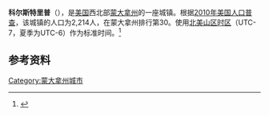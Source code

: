 {{Infobox City 
|chinese_name = 科尔斯特里普
|official_name = Colstrip
|image_flag = 
|image_seal = 
|image_skyline = 
|image_map = Rosebud County Montana Incorporated and  Unincorporated areas Colstrip Highlighted.svg
|map_caption =
|subdivision_type = [[國家|國家]]
|subdivision_name = {{USA}}
|leader_title = 
|leader_name = 
|subdivision_type1 = [[美國行政區劃|州]]
|subdivision_name1 = [[蒙大拿州|蒙大拿州]]
|subdivision_type2 = [[蒙大拿州行政区划|县]]
|subdivision_name2 = Rosebud
|found_date = 
|area_total = 
|area_land = 
|area_water = 
|population_as_of = 2010
|population_total = 2,214
|population_density = 
| timezone = [[北美山区时区|MST]]
| utc_offset = -7
| timezone_DST = [[北美山区夏令时间|MDT]]
| utc_offset_DST = -6
}}

'''科尔斯特里普'''（{{lang-en|Colstrip}}），是[[美国|美国]]西北部[[蒙大拿州|蒙大拿州]]的一座城镇。根据[[2010年美国人口普查|2010年美国人口普查]]，该城镇的人口为2,214人，在蒙大拿州排行第30。使用[[北美山区时区|北美山区时区]]（UTC-7，夏季为UTC-6）作为标准时间。<ref name=census>{{cite web | url=http://www.census.gov/prod/www/abs/decennial/ | title=Census of Population and Housing | publisher=U.S. Census  Bureau | accessdate=November 18, 2011 | archive-url=https://web.archive.org/web/20060208103743/http://www.census.gov/prod/www/abs/decennial/ | archive-date=2006-02-08 | dead-url=yes }}</ref>

== 参考资料 ==
{{reflist}}

[[Category:蒙大拿州城市|Category:蒙大拿州城市]]


{{Montana-stub}}